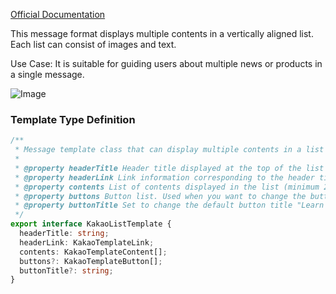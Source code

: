 [Official Documentation](https://developers.kakao.com/docs/latest/ko/message/android-link#create-message)

This message format displays multiple contents in a vertically aligned list. Each list can consist of images and text.

Use Case: It is suitable for guiding users about multiple news or products in a single message.

![Image](https://raw.githubusercontent.com/mym0404/image-archive/master/202404220337407.webp)

### Template Type Definition

```ts
/**
 * Message template class that can display multiple contents in a list format.
 *
 * @property headerTitle Header title displayed at the top of the list (up to 200 characters)
 * @property headerLink Link information corresponding to the header title content
 * @property contents List of contents displayed in the list (minimum 2, maximum 3)
 * @property buttons Button list. Used when you want to change the button title and the link, or when you want to use two buttons (up to 2 buttons)
 * @property buttonTitle Set to change the default button title "Learn more". If used, the link to move when the button is clicked will be the value entered in the content
 */
export interface KakaoListTemplate {
  headerTitle: string;
  headerLink: KakaoTemplateLink;
  contents: KakaoTemplateContent[];
  buttons?: KakaoTemplateButton[];
  buttonTitle?: string;
}
```
